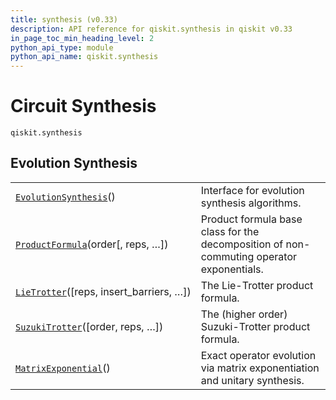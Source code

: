 ```yaml
---
title: synthesis (v0.33)
description: API reference for qiskit.synthesis in qiskit v0.33
in_page_toc_min_heading_level: 2
python_api_type: module
python_api_name: qiskit.synthesis
---
```


<span id="module-qiskit.synthesis" />

<span id="qiskit-synthesis" />

<span id="circuit-synthesis-qiskit-synthesis" />

# Circuit Synthesis

`qiskit.synthesis`

## Evolution Synthesis

|                                                                                                          |                                                                                          |
| -------------------------------------------------------------------------------------------------------- | ---------------------------------------------------------------------------------------- |
| [`EvolutionSynthesis`](qiskit.synthesis.EvolutionSynthesis "qiskit.synthesis.EvolutionSynthesis")()      | Interface for evolution synthesis algorithms.                                            |
| [`ProductFormula`](qiskit.synthesis.ProductFormula "qiskit.synthesis.ProductFormula")(order\[, reps, …]) | Product formula base class for the decomposition of non-commuting operator exponentials. |
| [`LieTrotter`](qiskit.synthesis.LieTrotter "qiskit.synthesis.LieTrotter")(\[reps, insert\_barriers, …])  | The Lie-Trotter product formula.                                                         |
| [`SuzukiTrotter`](qiskit.synthesis.SuzukiTrotter "qiskit.synthesis.SuzukiTrotter")(\[order, reps, …])    | The (higher order) Suzuki-Trotter product formula.                                       |
| [`MatrixExponential`](qiskit.synthesis.MatrixExponential "qiskit.synthesis.MatrixExponential")()         | Exact operator evolution via matrix exponentiation and unitary synthesis.                |

